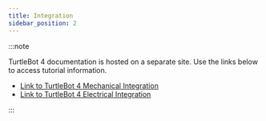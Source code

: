 ```yaml
---
title: Integration
sidebar_position: 2
---
```


:::note

TurtleBot 4 documentation is hosted on a separate site. Use the links below
to access tutorial information.

- [Link to TurtleBot 4 Mechanical Integration](https://turtlebot.github.io/turtlebot4-user-manual/mechanical/)
- [Link to TurtleBot 4 Electrical Integration](https://turtlebot.github.io/turtlebot4-user-manual/electrical/)

:::
